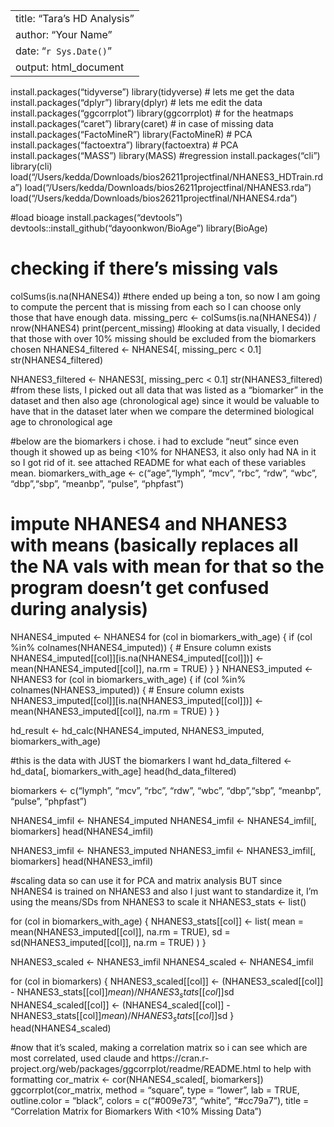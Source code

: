 
---
title: "Tara's HD Analysis"
author: "Your Name"
date: "`r Sys.Date()`"
output: html_document
---
install.packages("tidyverse")
library(tidyverse)   # lets me get the data
install.packages("dplyr")
library(dplyr)       # lets me edit the data
install.packages("ggcorrplot")
library(ggcorrplot)  # for the heatmaps
install.packages("caret")
library(caret)       # in case of missing data
install.packages("FactoMineR")
library(FactoMineR)  # PCA
install.packages("factoextra")
library(factoextra)  # PCA
install.packages("MASS")
library(MASS) #regression
install.packages("cli")
library(cli)
load("/Users/kedda/Downloads/bios26211projectfinal/NHANES3_HDTrain.rda")
load("/Users/kedda/Downloads/bios26211projectfinal/NHANES3.rda")
load("/Users/kedda/Downloads/bios26211projectfinal/NHANES4.rda")

#load bioage
install.packages("devtools")
devtools::install_github("dayoonkwon/BioAge")
library(BioAge)

# checking if there's missing vals
colSums(is.na(NHANES4))
#there ended up being a ton, so now I am going to compute the percent that is missing from each so I can choose only those that have enough data.
missing_perc <- colSums(is.na(NHANES4)) / nrow(NHANES4)
print(percent_missing)
#looking at data visually, I decided that those with over 10% missing should be excluded from the biomarkers chosen
NHANES4_filtered <- NHANES4[, missing_perc < 0.1]
str(NHANES4_filtered)

NHANES3_filtered <- NHANES3[, missing_perc < 0.1]
str(NHANES3_filtered)
#from these lists, I picked out all data that was listed as a "biomarker" in the dataset and then also age (chronological age) since it would be valuable to have that in the dataset later when we compare the determined biological age to chronological age

#below are the biomarkers i chose. i had to exclude "neut" since even though it showed up as being <10% for NHANES3, it also only had NA in it so I got rid of it. see attached README for what each of these variables mean.
biomarkers_with_age <- c("age","lymph", "mcv", "rbc", "rdw", "wbc", "dbp","sbp", "meanbp", "pulse", "phpfast")



# impute NHANES4 and NHANES3 with means (basically replaces all the NA vals with mean for that so the program doesn't get confused during analysis)
NHANES4_imputed <- NHANES4
for (col in biomarkers_with_age) {
  if (col %in% colnames(NHANES4_imputed)) {  # Ensure column exists
    NHANES4_imputed[[col]][is.na(NHANES4_imputed[[col]])] <- mean(NHANES4_imputed[[col]], na.rm = TRUE)
  }
}
NHANES3_imputed <- NHANES3
for (col in biomarkers_with_age) {
  if (col %in% colnames(NHANES3_imputed)) {  # Ensure column exists
    NHANES3_imputed[[col]][is.na(NHANES3_imputed[[col]])] <- mean(NHANES3_imputed[[col]], na.rm = TRUE)
  }
}


hd_result <- hd_calc(NHANES4_imputed, NHANES3_imputed, biomarkers_with_age)

#this is the data with JUST the biomarkers I want
hd_data_filtered <- hd_data[, biomarkers_with_age]
head(hd_data_filtered)



biomarkers <- c("lymph", "mcv", "rbc", "rdw", "wbc", "dbp","sbp", "meanbp", "pulse", "phpfast")

NHANES4_imfil <- NHANES4_imputed
NHANES4_imfil <- NHANES4_imfil[, biomarkers]
head(NHANES4_imfil)

NHANES3_imfil <- NHANES3_imputed
NHANES3_imfil <- NHANES3_imfil[, biomarkers]
head(NHANES3_imfil)

#scaling data so can use it for PCA and matrix analysis BUT since NHANES4 is trained on NHANES3 and also I just want to standardize it, I'm using the means/SDs from NHANES3 to scale it
NHANES3_stats <- list()

for (col in biomarkers_with_age) {
  NHANES3_stats[[col]] <- list(
    mean = mean(NHANES3_imputed[[col]], na.rm = TRUE),
    sd = sd(NHANES3_imputed[[col]], na.rm = TRUE)
  )
}

NHANES3_scaled <- NHANES3_imfil
NHANES4_scaled <- NHANES4_imfil

for (col in biomarkers) {
  NHANES3_scaled[[col]] <- (NHANES3_scaled[[col]] - NHANES3_stats[[col]]$mean) / NHANES3_stats[[col]]$sd
  NHANES4_scaled[[col]] <- (NHANES4_scaled[[col]] - NHANES3_stats[[col]]$mean) / NHANES3_stats[[col]]$sd
}
head(NHANES4_scaled)

#now that it's scaled, making a correlation matrix so i can see which are most correlated, used claude and https://cran.r-project.org/web/packages/ggcorrplot/readme/README.html to help with formatting
cor_matrix <- cor(NHANES4_scaled[, biomarkers])
ggcorrplot(cor_matrix, method = "square", type = "lower", lab = TRUE, outline.color = "black", colors = c("#009e73", "white", "#cc79a7"), title = "Correlation Matrix for Biomarkers With <10% Missing Data")


#